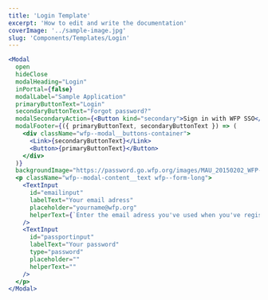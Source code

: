 ```yaml
---
title: 'Login Template'
excerpt: 'How to edit and write the documentation'
coverImage: '../sample-image.jpg'
slug: 'Components/Templates/Login'
---
```


```jsx
<Modal
  open
  hideClose
  modalHeading="Login"
  inPortal={false}
  modalLabel="Sample Application"
  primaryButtonText="Login"
  secondaryButtonText="Forgot password?"
  modalSecondaryAction={<Button kind="secondary">Sign in with WFP SSO</Button>}
  modalFooter={({ primaryButtonText, secondaryButtonText }) => (
    <div className="wfp--modal__buttons-container">
      <Link>{secondaryButtonText}</Link>
      <Button>{primaryButtonText}</Button>
    </div>
  )}
  backgroundImage="https://password.go.wfp.org/images/MAU_20150202_WFP-Agron_Dragaj_0018.jpg">
  <p className="wfp--modal-content__text wfp--form-long">
    <TextInput
      id="emailinput"
      labelText="Your email adress"
      placeholder="yourname@wfp.org"
      helperText={`Enter the email adress you've used when you've registred`}
    />
    <TextInput
      id="passportinput"
      labelText="Your password"
      type="password"
      placeholder=""
      helperText=""
    />
  </p>
</Modal>
```
